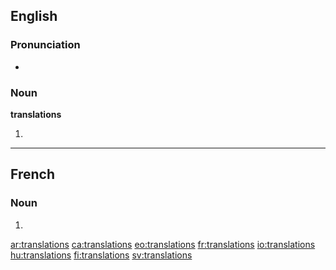 {{selfref|See also [[Wiktionary:Translations]]}}
==English==

===Pronunciation===
* {{audio|en-us-translations.ogg|Audio (US)}}

===Noun===
'''translations''' {{p}}

# {{plural of|translation}}

----

==French==

===Noun===
{{infl|fr|plural}} {{f|p}}

# {{plural of|translation|lang=French}}

[[ar:translations]]
[[ca:translations]]
[[eo:translations]]
[[fr:translations]]
[[io:translations]]
[[hu:translations]]
[[fi:translations]]
[[sv:translations]]
